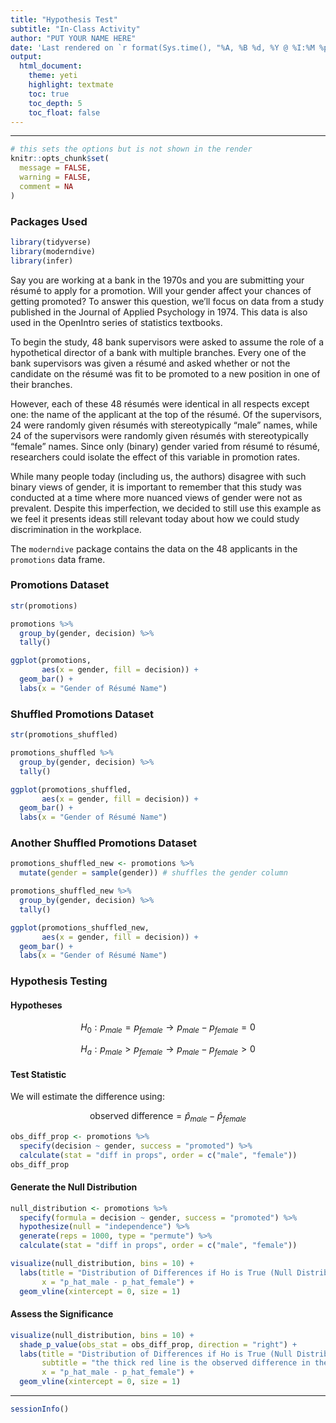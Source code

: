 ```yaml
---
title: "Hypothesis Test"
subtitle: "In-Class Activity"
author: "PUT YOUR NAME HERE"
date: 'Last rendered on `r format(Sys.time(), "%A, %B %d, %Y @ %I:%M %p")`'
output: 
  html_document: 
    theme: yeti
    highlight: textmate
    toc: true
    toc_depth: 5
    toc_float: false
---
```

***

```r
# this sets the options but is not shown in the render
knitr::opts_chunk$set(
  message = FALSE,
  warning = FALSE,
  comment = NA
)
```

### Packages Used

```r
library(tidyverse)
library(moderndive) 
library(infer)
```

Say you are working at a bank in the 1970s and you are submitting your résumé to apply for a promotion. Will your gender affect your chances of getting promoted? To answer this question, we’ll focus on data from a study published in the Journal of Applied Psychology in 1974. This data is also used in the OpenIntro series of statistics textbooks.

To begin the study, 48 bank supervisors were asked to assume the role of a hypothetical director of a bank with multiple branches. Every one of the bank supervisors was given a résumé and asked whether or not the candidate on the résumé was fit to be promoted to a new position in one of their branches.

However, each of these 48 résumés were identical in all respects except one: the name of the applicant at the top of the résumé. Of the supervisors, 24 were randomly given résumés with stereotypically “male” names, while 24 of the supervisors were randomly given résumés with stereotypically “female” names. Since only (binary) gender varied from résumé to résumé, researchers could isolate the effect of this variable in promotion rates.

While many people today (including us, the authors) disagree with such binary views of gender, it is important to remember that this study was conducted at a time where more nuanced views of gender were not as prevalent. Despite this imperfection, we decided to still use this example as we feel it presents ideas still relevant today about how we could study discrimination in the workplace.

The `moderndive` package contains the data on the 48 applicants in the `promotions` data frame. 

### Promotions Dataset

```r
str(promotions)
```

```r
promotions %>% 
  group_by(gender, decision) %>% 
  tally()
```

```r
ggplot(promotions, 
       aes(x = gender, fill = decision)) +
  geom_bar() + 
  labs(x = "Gender of Résumé Name")
```

### Shuffled Promotions Dataset

```r
str(promotions_shuffled)
```

```r
promotions_shuffled %>% 
  group_by(gender, decision) %>% 
  tally()
```

```r
ggplot(promotions_shuffled, 
       aes(x = gender, fill = decision)) +
  geom_bar() + 
  labs(x = "Gender of Résumé Name")
```

### Another Shuffled Promotions Dataset 

```r
promotions_shuffled_new <- promotions %>% 
  mutate(gender = sample(gender)) # shuffles the gender column

promotions_shuffled_new %>% 
  group_by(gender, decision) %>% 
  tally()

ggplot(promotions_shuffled_new, 
       aes(x = gender, fill = decision)) +
  geom_bar() + 
  labs(x = "Gender of Résumé Name")
```

### Hypothesis Testing

#### Hypotheses

$$H_0: p_{male} = p_{female} \rightarrow p_{male} - p_{female} = 0$$

$$H_a: p_{male} > p_{female} \rightarrow p_{male} - p_{female} > 0$$ 

#### Test Statistic

We will estimate the difference using: 

$$\text{observed difference} = \hat{p}_{male} - \hat{p}_{female}$$

```r
obs_diff_prop <- promotions %>% 
  specify(decision ~ gender, success = "promoted") %>% 
  calculate(stat = "diff in props", order = c("male", "female"))
obs_diff_prop
```

#### Generate the Null Distribution

```r
null_distribution <- promotions %>% 
  specify(formula = decision ~ gender, success = "promoted") %>% 
  hypothesize(null = "independence") %>% 
  generate(reps = 1000, type = "permute") %>% 
  calculate(stat = "diff in props", order = c("male", "female"))
```

```r
visualize(null_distribution, bins = 10) +
  labs(title = "Distribution of Differences if Ho is True (Null Distribution)",
       x = "p_hat_male - p_hat_female") +
  geom_vline(xintercept = 0, size = 1)
```

#### Assess the Significance

```r
visualize(null_distribution, bins = 10) + 
  shade_p_value(obs_stat = obs_diff_prop, direction = "right") +
  labs(title = "Distribution of Differences if Ho is True (Null Distribution)",
       subtitle = "the thick red line is the observed difference in the sample (test statistic)",
       x = "p_hat_male - p_hat_female") +
  geom_vline(xintercept = 0, size = 1)
```


***
```r
sessionInfo()
```

